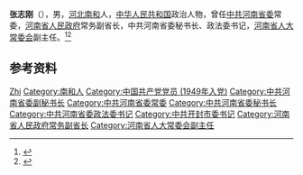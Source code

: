 {{Otheruses|other=名为张志刚的其他人物|张志刚}}

'''张志刚'''（{{bd|1932年|}}），男，[[河北|河北]][[南和县|南和]]人，[[中华人民共和国|中华人民共和国]]政治人物，曾任[[中共河南省委|中共河南省委]]常委，[[河南省人民政府|河南省人民政府]]常务副省长，中共河南省委秘书长、政法委书记，[[河南省人大常委会|河南省人大常委会]]副主任。<ref>{{Cite book|title=中国社会团体大全 • 会长主席、理事长秘书长传略卷 第一册|author=黄汉江主编|publisher=中国国际广播出版社|year=1995|isbn=|location=|pages=}}</ref><ref>{{Cite web|title=第一章 政治|url=http://www.hnsqw.com.cn/sqsjk/zs/hnsz/rwzjj/201404/t20140409_99490.htm|accessdate=2020-07-24|work=河南省情网|archive-date=2020-02-12|archive-url=https://web.archive.org/web/20200212034013/http://www.hnsqw.com.cn/sqsjk/zs/hnsz/rwzjj/201404/t20140409_99490.htm|dead-url=no}}</ref>

== 参考资料 ==
{{reflist}}

{{中国人物小作品}}

{{Authority control}}
{{DEFAULTSORT:Zhang张}}
[[Category:张姓|Zhi]]
[[Category:南和人|Category:南和人]]
[[Category:中国共产党党员_(1949年入党)|Category:中国共产党党员 (1949年入党)]]
[[Category:中共河南省委副秘书长|Category:中共河南省委副秘书长]]
[[Category:中共河南省委常委|Category:中共河南省委常委]]
[[Category:中共河南省委秘书长|Category:中共河南省委秘书长]]
[[Category:中共河南省委政法委书记|Category:中共河南省委政法委书记]]
[[Category:中共开封市委书记|Category:中共开封市委书记]]
[[Category:河南省人民政府常务副省长|Category:河南省人民政府常务副省长]]
[[Category:河南省人大常委会副主任|Category:河南省人大常委会副主任]]
